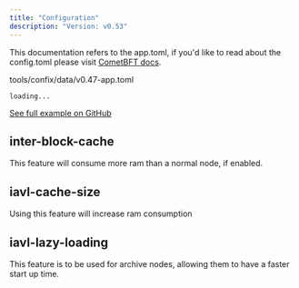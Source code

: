 ```yaml
---
title: "Configuration"
description: "Version: v0.53"
---
```


This documentation refers to the app.toml, if you'd like to read about the config.toml please visit [CometBFT docs](https://docs.cometbft.com/v0.37/).

tools/confix/data/v0.47-app.toml

```
loading...
```

[See full example on GitHub](https://github.com/cosmos/cosmos-sdk/blob/main/tools/confix/data/v0.47-app.toml)

## inter-block-cache[​](#inter-block-cache "Direct link to inter-block-cache")

This feature will consume more ram than a normal node, if enabled.

## iavl-cache-size[​](#iavl-cache-size "Direct link to iavl-cache-size")

Using this feature will increase ram consumption

## iavl-lazy-loading[​](#iavl-lazy-loading "Direct link to iavl-lazy-loading")

This feature is to be used for archive nodes, allowing them to have a faster start up time.
